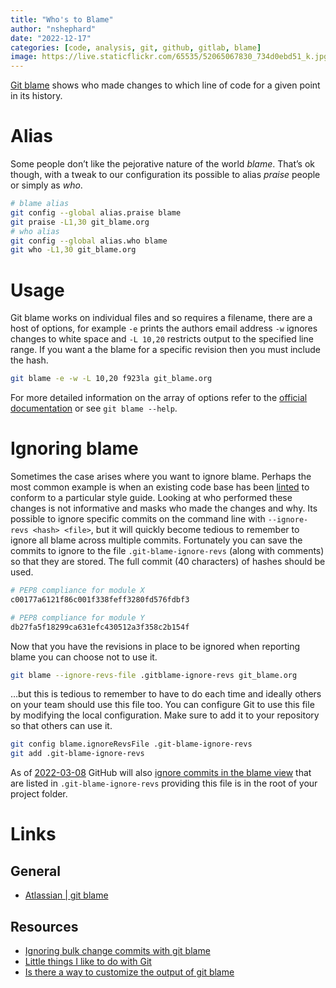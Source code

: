 ```yaml
---
title: "Who's to Blame"
author: "nshephard"
date: "2022-12-17"
categories: [code, analysis, git, github, gitlab, blame]
image: https://live.staticflickr.com/65535/52065067830_734d0ebd51_k.jpg
---
```


[Git blame](https://www.git-scm.com/docs/git-blame) shows who made changes to which line of code for a given point in
its history.

# Alias

Some people don't like the pejorative nature of the world _blame_. That's ok though, with a tweak to our configuration
its possible to alias _praise_ people or simply as _who_.

```bash
# blame alias
git config --global alias.praise blame
git praise -L1,30 git_blame.org
# who alias
git config --global alias.who blame
git who -L1,30 git_blame.org
```

# Usage

Git blame works on individual files and so requires a filename, there are a host of options, for example `-e` prints the
authors email address `-w` ignores changes to white space and `-L 10,20` restricts output to the specified line
range. If you want a the blame for a specific revision then you must include the hash.

```bash
git blame -e -w -L 10,20 f923la git_blame.org
```



For more detailed information on the array of options refer to the [official documentation](https://www.git-scm.com/docs/git-blame) or see `git blame --help`.

# Ignoring blame

Sometimes the case arises where you want to ignore blame. Perhaps the most common example is when an existing code base
has been [linted](../linting) to conform to a particular style guide. Looking at who performed these changes is not informative and
masks who made the changes and why.  Its possible to ignore specific commits on the command line with `--ignore-revs
<hash> <file>`, but it will quickly become tedious to remember to ignore all blame across multiple commits. Fortunately
you can save the commits to ignore to the file `.git-blame-ignore-revs` (along with comments) so that they are
stored. The full commit (40 characters) of hashes should be used.

```bash
# PEP8 compliance for module X
c00177a6121f86c001f338feff3280fd576fdbf3

# PEP8 compliance for module Y
db27fa5f18299ca631efc430512a3f358c2b154f
```
Now that you have the revisions in place to be ignored when reporting blame you can choose not to use it.

```bash
git blame --ignore-revs-file .gitblame-ignore-revs git_blame.org
```
...but this is tedious to remember to have to do each time and ideally others on your team should use this file too. You
can configure Git to use this file by modifying the local configuration. Make sure to add it to your repository so that
others can use it.

```bash
git config blame.ignoreRevsFile .git-blame-ignore-revs
git add .git-blame-ignore-revs
```

As of [2022-03-08](https://github.com/orgs/community/discussions/5033#discussioncomment-2318478) GitHub will also
[ignore commits in the blame
view](https://docs.github.com/en/repositories/working-with-files/using-files/viewing-a-file#ignore-commits-in-the-blame-view)
that are listed in `.git-blame-ignore-revs` providing this file is in the root of your project folder.

# Links

## General

* [Atlassian | git blame](https://www.atlassian.com/git/tutorials/inspecting-a-repository/git-blame)

## Resources

* [Ignoring bulk change commits with git
  blame](https://www.moxio.com/blog/43/ignoring-bulk-change-commits-with-git-blame)
* [Little things I like to do with
  Git](https://csswizardry.com/2017/05/little-things-i-like-to-do-with-git/#praise-people)
* [Is there a way to customize the output of git blame](https://stackoverflow.com/a/3959409/1444043)
